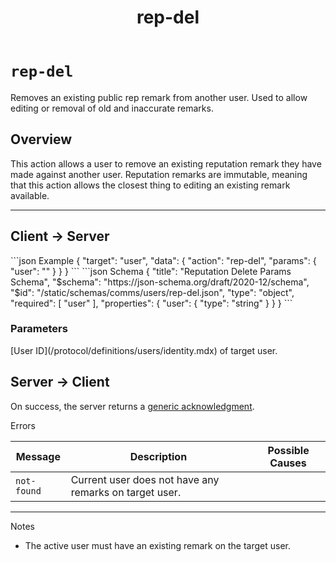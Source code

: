 ﻿---
title: "rep-del"
---

# `rep-del`

Removes an existing public rep remark from another user. Used to allow editing or removal of old and inaccurate remarks.

## Overview

This action allows a user to remove an existing reputation remark they have made against another user. Reputation
remarks are immutable, meaning that this action allows the closest thing to editing an existing remark available.

---

## Client → Server

<CodeGroup>
```json Example
{
    "target": "user",
    "data": {
        "action": "rep-del",
        "params": {
            "user": ""
        }
    }
}
```
```json Schema
{
    "title": "Reputation Delete Params Schema",
    "$schema": "https://json-schema.org/draft/2020-12/schema",
    "$id": "/static/schemas/comms/users/rep-del.json",
    "type": "object",
    "required": [
        "user"
    ],
    "properties": {
        "user": {
            "type": "string"
        }
    }
}
```
</CodeGroup>

### Parameters

<ParamField body="user" type="string" required>
    [User ID](/protocol/definitions/users/identity.mdx) of target user.
</ParamField>

## Server → Client

On success, the server returns a [generic acknowledgment](/protocol/targets/generic-ack.mdx).

<Danger>Errors</Danger>

| Message     | Description                                            | Possible Causes |
|-------------|--------------------------------------------------------|-----------------|
| `not-found` | Current user does not have any remarks on target user. |                 |

---

<Note>Notes</Note>

- The active user must have an existing remark on the target user.
